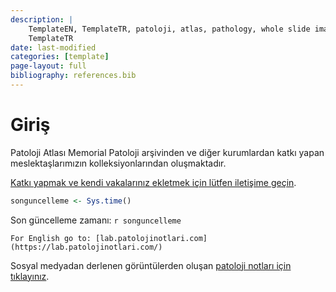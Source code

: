 ```yaml
---
description: |
    TemplateEN, TemplateTR, patoloji, atlas, pathology, whole slide image
    TemplateTR
date: last-modified
categories: [template]
page-layout: full
bibliography: references.bib
---
```


# Giriş {#sec-giris .unnumbered}

Patoloji Atlası Memorial Patoloji arşivinden ve diğer kurumlardan katkı
yapan meslektaşlarımızın kolleksiyonlarından oluşmaktadır.\

[Katkı yapmak ve kendi vakalarınız ekletmek için lütfen iletişime
geçin](https://www.patolojiatlasi.com/katki.html).

```r
songuncelleme <- Sys.time() 
```

Son güncelleme zamanı: `r songuncelleme`

```comment
For English go to: [lab.patolojinotlari.com](https://lab.patolojinotlari.com/)
```

Sosyal medyadan derlenen görüntülerden oluşan [patoloji notları için
tıklayınız](https://www.patolojinotlari.com/).
